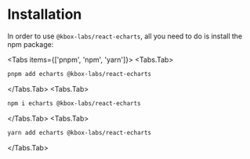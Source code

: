 
# Installation

In order to use `@kbox-labs/react-echarts`, all you need to do is install the
npm package:

<Tabs items={['pnpm', 'npm', 'yarn']}>
  <Tabs.Tab>
  ```bash
  pnpm add echarts @kbox-labs/react-echarts
  ```
  </Tabs.Tab>
  <Tabs.Tab>
  ```bash
  npm i echarts @kbox-labs/react-echarts
  ```
  </Tabs.Tab>
  <Tabs.Tab>
  ```bash
  yarn add echarts @kbox-labs/react-echarts
  ```
  </Tabs.Tab>

</Tabs>
